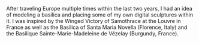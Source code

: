 After traveling Europe multiple times within the last two years, I had an idea of modeling a basilica and placing some of my own digital sculptures within it. I was inspired by the Winged Victory of Samothrace at the Louvre in France as well as the Basilica of Santa Maria Novella (Florence, Italy) and the Basilique Sainte-Marie-Madeleine de Vézelay (Burgundy, France).